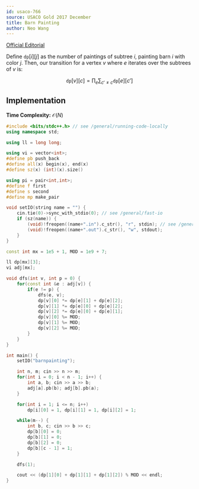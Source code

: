 ```yaml
---
id: usaco-766
source: USACO Gold 2017 December
title: Barn Painting
author: Neo Wang
---
```


[Official Editorial](http://www.usaco.org/current/data/sol_barnpainting_gold_dec17.html)

Define $\texttt{dp}[i][j]$ as the number of paintings of subtree $i$, painting barn $i$ with color $j$. Then, our transition for a vertex $v$ where $e$ iterates over the subtrees of $v$ is:

$$
\texttt{dp}[v][c] = \prod_e \sum_{c' \neq c} \texttt{dp}[e][c']
$$

## Implementation

**Time Complexity:** $\mathcal{O}(N)$

<LanguageSection>

<CPPSection>

```cpp
#include <bits/stdc++.h> // see /general/running-code-locally
using namespace std;

using ll = long long;

using vi = vector<int>;
#define pb push_back
#define all(x) begin(x), end(x)
#define sz(x) (int)(x).size()

using pi = pair<int,int>;
#define f first
#define s second
#define mp make_pair

void setIO(string name = "") {
	cin.tie(0)->sync_with_stdio(0); // see /general/fast-io
	if (sz(name)) {
		(void)!freopen((name+".in").c_str(), "r", stdin); // see /general/io
		(void)!freopen((name+".out").c_str(), "w", stdout);
	}
}

const int mx = 1e5 + 1, MOD = 1e9 + 7;

ll dp[mx][3];
vi adj[mx];

void dfs(int v, int p = 0) {
	for(const int &e : adj[v]) {
		if(e != p) {
			dfs(e, v);
			dp[v][0] *= dp[e][1] + dp[e][2];
			dp[v][1] *= dp[e][0] + dp[e][2];
			dp[v][2] *= dp[e][0] + dp[e][1];
			dp[v][0] %= MOD;
			dp[v][1] %= MOD;
			dp[v][2] %= MOD;
		}
	}
}

int main() {
	setIO("barnpainting");

	int n, m; cin >> n >> m;
	for(int i = 0; i < n - 1; i++) {
		int a, b; cin >> a >> b;
		adj[a].pb(b); adj[b].pb(a);
	}

	for(int i = 1; i <= n; i++)
		dp[i][0] = 1, dp[i][1] = 1, dp[i][2] = 1;

	while(m--) {
		int b, c; cin >> b >> c;
		dp[b][0] = 0;
		dp[b][1] = 0;
		dp[b][2] = 0;
		dp[b][c - 1] = 1;
	}

	dfs(1);

	cout << (dp[1][0] + dp[1][1] + dp[1][2]) % MOD << endl;
}
```

</CPPSection>

</LanguageSection>
